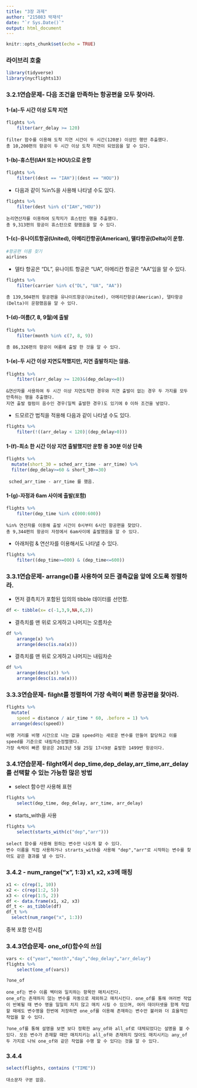 ```yaml
---
title: "3장 과제"
author: "215083 박재석"
date: "`r Sys.Date()`"
output: html_document
---
```


```r
knitr::opts_chunk$set(echo = TRUE)
```

### 라이브리 호출
```r
library(tidyverse)
library(nycflights13)
```
  
  
### 3.2.1연습문제- 다음 조건을 만족하는 항공편을 모두 찾아라.
  
  
#### 1-(a)-두 시간 이상 도착 지연
```r
flights %>%
    filter(arr_delay >= 120)
```
```
filter 함수를 이용해 도착 지연 시간이 두 시간(120분) 이상인 행만 추출했다. 
총 10,200편의 항공이 두 시간 이상 도착 지연이 되었음을 알 수 있다. 
```
  
  
#### 1-(b)-휴스턴(IAH 또는 HOU)으로 운항 
```r
flights %>% 
    filter((dest == "IAH")|(dest == "HOU"))
```
+ 다음과 같이 %in%을 사용해 나타낼 수도 있다. 
```r

flights %>% 
    filter(dest %in% c("IAH","HOU"))
```

```
논리연산자를 이용하여 도착지가 휴스턴인 행을 추출했다.
총 9,313편의 항공이 휴스턴으로 향했음을 알 수 있다. 
```
  
  
#### 1-(c)-유나이트항공(United), 아메리칸항공(American), 델타항공(Delta)이 운항.
```r
#항공편 이름 찾기
airlines 
```
+ 델타 항공은 "DL", 유나이트 항공은 "UA", 아메리칸 항공은 "AA"임을 알 수 있다. 
```r
flights %>% 
    filter(carrier %in% c("DL", "UA", "AA"))
```

```
총 139,504편의 항공편을 유나이트항공(United), 아메리칸항공(American), 델타항공(Delta)이 운항했음을 알 수 있다.
```
  
  
#### 1-(d)-여름(7, 8, 9월)에 출발
```r
flights %>% 
    filter(month %in% c(7, 8, 9))
```
```
총 86,326편의 항공이 여름에 출발 한 것을 알 수 있다. 
```
  
  
#### 1-(e)-두 시간 이상 지연도착했지만, 지연 츨발하지는 않음.
```r
flights %>% 
    filter((arr_delay >= 120)&(dep_delay<=0))
```
```
&연산자를 사용하여 두 시간 이상 지연도착한 경우와 지연 출발이 없는 경우 두 가지를 모두 만족하는 행을 추출했다.  
지연 출발 컬럼이 음수인 경우(일찍 출발한 경우)도 있기에 0 이하 조건을 넣었다. 
```
+ 드모르간 법칙을 적용해 다음과 같이 나타낼 수도 있다. 
```r
flights %>% 
    filter(!((arr_delay < 120)|(dep_delay>0)))
```
  
  
#### 1-(f)-최소 한 시간 이상 지연 출발했지만 운항 중 30분 이상 단축
```r
flights %>% 
  mutate(short_30 = sched_arr_time - arr_time) %>% 
  filter(dep_delay>=60 & short_30>=30)
```
```
 sched_arr_time - arr_time 를 했음. 
```
    
#### 1-(g)-자정과 6am 사이에 출발(포함)
```r
flights %>% 
    filter(dep_time %in% c(000:600))
```
```
%in% 연산자를 이용해 출발 시간이 0시부터 6시인 항공편을 찾았다. 
총 9,344편의 항공이 자정에서 6am사이에 출발했음을 알 수 있다. 
```
+ 아래처럼 & 연산자를 이용해서도 나타낼 수 있다. 
```r
flights %>% 
    filter((dep_time>=000) & (dep_time<=600))
```

### 3.3.1연습문제- arrange()를 사용하여 모든 결측값을 앞에 오도록 정렬하라.  

+ 먼저 결측치가 포함된 임의의 tibble 데이터를 선언함. 
```r
df <- tibble(x= c(-1,3,9,NA,6,2))
```
+ 결측치를 맨 위로 오게하고 나머지는 오름차순
```r
df %>% 
    arrange(x) %>% 
    arrange(desc(is.na(x)))

```
+ 결측치를 맨 위로 오게하고 나머지는 내림차순
```r
df %>% 
    arrange(desc(x)) %>% 
    arrange(desc(is.na(x)))

```
### 3.3.3연습문제- filght를 정렬하여 가장 속력이 빠른 항공편을 찾아라.

```r
flights %>%  
  mutate(
    speed = distance / air_time * 60, .before = 1) %>%  
  arrange(desc(speed))
```
```
비행 거리를 비행 시간으로 나눈 값을 speed라는 새로운 변수를 만들어 할당하고 이를 speed를 기준으로 내림차순정렬했다. 
가장 속력이 빠른 항공은 2013년 5월 25일 17시9분 출발한 1499번 항공이다. 
```
### 3.4.1연습문제- filght에서 dep_time,dep_delay,arr_time,arr_delay를 선택할 수 있는 가능한 많은 방법
 
+ select 함수만 사용해 표현
```r
flights %>% 
    select(dep_time, dep_delay, arr_time, arr_delay)
```
+ starts_with을 사용
```r
flights %>% 
    select(starts_with(c("dep","arr")))
```
```
select 함수를 사용해 원하는 변수만 나오게 할 수 있다.
변수 이름을 직접 사용하거나 strarts_with을 사용해 "dep","arr"로 시작하는 변수를 찾아도 같은 결과를 낼 수 있다. 
```
### 3.4.2 - num_range("x", 1:3) x1, x2, x3에 매칭
```r
x1 <- c(rep(1, 10))
x2 <- c(rep(1:2, 5))
x3 <- c(rep(1:5, 2))
df <- data.frame(x1, x2, x3)
df_t <- as_tibble(df)
df_t %>% 
  select(num_range("x", 1:3))
```
중복 포함 안시킴 

### 3.4.3연습문제- one_of()함수의 쓰임 
```r
vars <- c("year","month","day","dep_delay","arr_delay")
flights %>% 
    select(one_of(vars))
```

```r
?one_of
```
```
one_of는 변수 이름 벡터와 일치하는 항목만 매치시킨다.
one_of는 존재하지 않는 변수를 자동으로 제외하고 매치시킨다. one_of를 통해 여러번 작업이 반복될 때 변수 명을 일일히 치지 않고 매치 시킬 수 있으며, 여러 데이터셋을 함께 작업할 때에도 변수명을 한번에 저장하면 one_of를 이용해 존재하는 변수만 불러와 더 효율적인 작업을 할 수 있다. 

?one_of를 통해 설명을 보면 보다 정확한 any_of와 all_of로 대체되었다는 설명을 볼 수 있다. 모든 변수가 존재할 때만 매치치키는 all_of와 존재하지 많아도 매치시키는 any_of 두 가지로 나눠 one_of와 같은 작업을 수행 할 수 있다는 것을 알 수 있다.  
```
### 3.4.4
```r
select(flights, contains ("TIME"))
```
```
대소문자 구분 없음. 
```